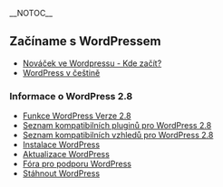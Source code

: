 {{Languages|
{{en}}
{{ar}}
{{bg}}
{{cs}}
{{de}}
{{es}}
{{fi}}
{{fr}}
{{he}}
{{hu}}
{{id}}
{{it}}
{{ja/top}}
{{ka}}
{{ko}}
{{lo}}
{{mya}}
{{nl}}
{{pl}}
{{pt}}
{{pt-br}} 
{{ru}}
{{ro}}
{{sk}}
{{sl}}
{{sq}}
{{sv}}
{{th}}
{{tr}}
{{vi}}
{{zh-cn| WordPress 官方中文文档}}
{{zh-tw}}
}}
__NOTOC__
==Začíname s WordPressem==

* [[New_To_WordPress_-_Where_to_Start|Nováček ve Wordpressu - Kde začít?]]
* [[WordPress_in_Your_Language#Czech_-_.C4.8Ce.C5.A1tina_.28cs_CZ.29|WordPress v češtině]]

<!--WordPress 2.9 Informace-->
===Informace o WordPress 2.8===

* [[Version_2.9|Funkce WordPress Verze 2.8]]
* [[Plugins/Plugin_Compatibility/2.8|Seznam kompatibilních pluginů pro WordPress 2.8]]
* [[Themes/Theme_Compatibility/2.8|Seznam kompatibilních vzhledů pro WordPress 2.8]]
* [[Installing WordPress|Instalace WordPress]]
* [[Upgrading WordPress|Aktualizace WordPress]]
* [http://wordpress.org/support/ Fóra pro podporu WordPress]
* [http://www.wordpress.org/download/ Stáhnout WordPress]